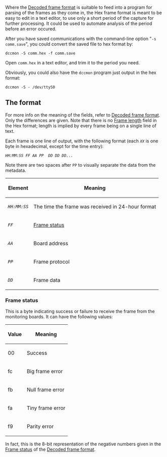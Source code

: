 ﻿Where the [[Decoded frame format]] is suitable to feed into a program for parsing of the frames as they come in, the Hex frame format is meant to be easy to edit in a text editor, to use only a short period of the capture for further processing. It could be used to automate analysis of the period before an error occured.

After you have saved communications with the command-line option "<tt>-s comm.save</tt>", you could convert the saved file to hex format by:
<pre>
dccmon -S comm.hex -f comm.save
</pre>
Open <tt>comm.hex</tt> in a text editor, and trim it to the period you need.

Obviously, you could also have the <tt>dccmon</tt> program just output in the hex format:
<pre>
dccmon -S - /dev/ttyS0
</pre>

== The format ==
For more info on the meaning of the fields, refer to [[Decoded frame format]]. Only the differences are given. Note that there is no [[Decoded frame format#Frame length | Frame length]] field in the Hex format; length is implied by every frame being on a single line of text.

Each frame is one line of output, with the following format (each ''<tt>XX</tt>'' is one byte in hexadecimal, except for the time entry):

<tt>''HH:MM:SS FF AA PP&nbsp;&nbsp;DD DD DD...''</tt>

Note there are two spaces after <tt>PP</tt> to visually separate the data from the metadata.

{| class="wikitable"
! Element !! Meaning
|-
| <tt>''HH:MM:SS''</tt> || The time the frame was received in 24-hour format
|-
| <tt>''FF''</tt> || [[#Frame status | Frame status]]
|-
| <tt>''AA''</tt> || Board address
|- 
| <tt>''PP''</tt> || Frame protocol
|-
| <tt>''DD''</tt> || Frame data
|}

=== Frame status ===
This is a byte indicating success or failure to receive the frame from the monitoring boards. It can have the following values:
{| class="wikitable"
! Value !! Meaning
|-
| 00 || Success
|-
| fc || Big frame error
|-
| fb || Null frame error
|-
| fa || Tiny frame error
|-
| f9 || Parity error
|}

In fact, this is the 8-bit representation of the negative numbers given in the [[Decoded frame format#Frame status | Frame status]] of the [[Decoded frame format]].

